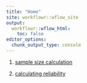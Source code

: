 ```yaml
---
title: "Home"
site: workflowr::wflow_site
output:
  workflowr::wflow_html:
    toc: false
editor_options:
  chunk_output_type: console
---
```





1. [sample size calculation](sample_size_calculation.html) 

2. [calculating reliability](reliability.html)